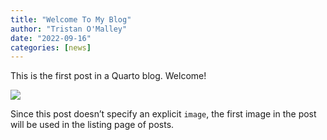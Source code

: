 ```yaml
---
title: "Welcome To My Blog"
author: "Tristan O'Malley"
date: "2022-09-16"
categories: [news]
---
```


This is the first post in a Quarto blog. Welcome!

![](thumbnail.jpg)

Since this post doesn't specify an explicit `image`, the first image in the post will be used in the listing page of posts.

